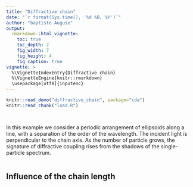 ```yaml
---
title: "Diffractive chain"
date: "`r format(Sys.time(), '%d %B, %Y')`"
author: "baptiste Auguie"
output:
  rmarkdown::html_vignette:
    toc: true
    toc_depth: 2
    fig_width: 7
    fig_height: 4
    fig_caption: true
vignette: >
  %\VignetteIndexEntry{Diffractive chain}
  %\VignetteEngine{knitr::rmarkdown}
  \usepackage[utf8]{inputenc}
---
```


```r
knitr::read_demo("diffractive_chain", package="cda")
knitr::read_chunk("load.R")
```
```r
```
```r
```
In this example we consider a periodic arrangement of ellipsoids along a line, with a separation of the order of the wavelength. The incident light is perpendicular to the chain axis. As the number of particle grows, the signature of diffractive coupling rises from the shadows of the single-particle spectrum.


```r
```

## Influence of the chain length

```r
```